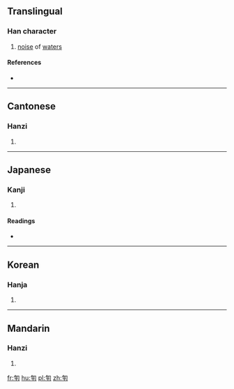 ==Translingual==

===Han character===
{{Han char|rn=20|rad=勹|as=05|sn=7|four=27420|canj=PMFJ,XPMFJ|ids=⿹勹平}}

# [[noise]] of [[water]]s

====References====
* {{Han ref|kx=0151.070|dkj=02515|dj=0340.130|hdz=10258.070|uh=5309|ud=21257|bh=CA71|bd=51825}}

----

==Cantonese==

===Hanzi===
{{yue-hanzi|jyut=|y=ping1}}

# {{defn|lang=yue|sort=勹05}}

----

==Japanese==

===Kanji===
{{ja-kanji|grade=|rs=勹05}}

# {{defn|lang=ja|sort=勹05}}

====Readings====
* {{ja-readings|on=[[ひょう]] (hyō)|kun=}}

----

==Korean==

===Hanja===
{{ko-hanja|hangeul=평|rv=pyeong|mr=p'yŏng}}

# {{defn|lang=ko|sort=勹05}}

----

==Mandarin==

===Hanzi===
{{cmn-hanzi|pin=[[pēng]] ([[peng1]])|wg=p'eng<sup>1</sup>}}

# {{defn|lang=cmn|sort=勹05}}

[[fr:匉]]
[[hu:匉]]
[[pl:匉]]
[[zh:匉]]